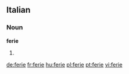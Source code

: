 ==Italian==

===Noun===
'''ferie''' {{f}}

# {{plural of|[[feria]]|lang=Italian}}

[[de:ferie]]
[[fr:ferie]]
[[hu:ferie]]
[[pl:ferie]]
[[pt:ferie]]
[[vi:ferie]]